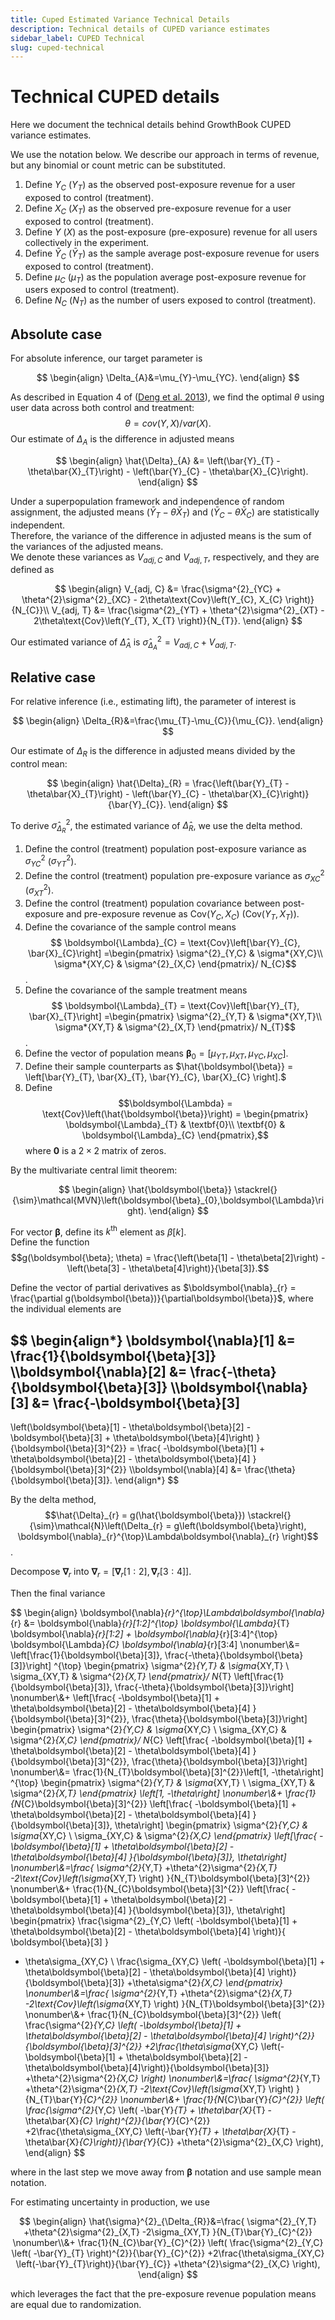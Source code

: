 ```yaml
---
title: Cuped Estimated Variance Technical Details
description: Technical details of CUPED variance estimates
sidebar_label: CUPED Technical
slug: cuped-technical
---
```


# Technical CUPED details

Here we document the technical details behind GrowthBook CUPED variance estimates.

We use the notation below. We describe our approach in terms of revenue, but any binomial or count metric can be substituted.

1. Define $Y_{C}$ $\left(Y_{T}\right)$ as the observed post-exposure revenue for a user exposed to control (treatment).
2. Define $X_{C}$ $\left(X_{T}\right)$ as the observed pre-exposure revenue for a user exposed to control (treatment).
3. Define $Y$ ($X$) as the post-exposure (pre-exposure) revenue for all users collectively in the experiment.
4. Define $\bar{Y}_{C}$ $\left(\bar{Y}_{T}\right)$ as the sample average post-exposure revenue for users exposed to control (treatment).
5. Define $\mu_{C}$ $\left(\mu_{T}\right)$ as the population average post-exposure revenue for users exposed to control (treatment).
6. Define $N_{C}$ $\left(N_{T}\right)$ as the number of users exposed to control (treatment).

## Absolute case

For absolute inference, our target parameter is

$$
\begin{align}
\Delta_{A}&=\mu_{Y}-\mu_{YC}.
\end{align}
$$

As described in Equation 4 of ([Deng et al. 2013](https://exp-platform.com/Documents/2013-02-CUPED-ImprovingSensitivityOfControlledExperiments.pdf)), we find the optimal $\theta$ using user data across both control and treatment:
$$\theta = cov(Y, X) / var(X).$$
Our estimate of $\Delta_{A}$ is the difference in adjusted means

$$
\begin{align}
\hat{\Delta}_{A} &= \left(\bar{Y}_{T} - \theta\bar{X}_{T}\right)  - \left(\bar{Y}_{C} - \theta\bar{X}_{C}\right).
\end{align}
$$

Under a superpopulation framework and independence of random assignment, the adjusted means $\left(\bar{Y}_{T} - \theta\bar{X}_{T}\right)$ and $\left(\bar{Y}_{C} - \theta\bar{X}_{C}\right)$ are statistically independent.  
Therefore, the variance of the difference in adjusted means is the sum of the variances of the adjusted means.  
We denote these variances as $V_{adj, C}$ and $V_{adj, T}$, respectively, and they are defined as

$$
\begin{align}
V_{adj, C} &= \frac{\sigma^{2}_{YC} + \theta^{2}\sigma^{2}_{XC} - 2\theta\text{Cov}\left(Y_{C}, X_{C} \right)}{N_{C}}\\
V_{adj, T} &= \frac{\sigma^{2}_{YT} + \theta^{2}\sigma^{2}_{XT} - 2\theta\text{Cov}\left(Y_{T}, X_{T} \right)}{N_{T}}.
\end{align}
$$

Our estimated variance of $\hat{\Delta}_{A}$ is $\hat{\sigma}^{2}_{\Delta_{A}} = V_{adj, C} + V_{adj, T}$.

## Relative case

For relative inference (i.e., estimating lift), the parameter of interest is

$$
\begin{align}
\Delta_{R}&=\frac{\mu_{T}-\mu_{C}}{\mu_{C}}.
\end{align}
$$

Our estimate of $\Delta_{R}$ is the difference in adjusted means divided by the control mean:

$$
\begin{align}
\hat{\Delta}_{R} = \frac{\left(\bar{Y}_{T} - \theta\bar{X}_{T}\right)  - \left(\bar{Y}_{C} - \theta\bar{X}_{C}\right)}{\bar{Y}_{C}}.
\end{align}
$$

To derive $\hat{\sigma}^{2}_{\Delta_{R}}$, the estimated variance of $\hat{\Delta}_{R}$, we use the delta method.

1. Define the control (treatment) population post-exposure variance as $\sigma^{2}_{YC}$ ($\sigma^{2}_{YT}$).
2. Define the control (treatment) population pre-exposure variance as $\sigma^{2}_{XC}$ ($\sigma^{2}_{XT}$).
3. Define the control (treatment) population covariance between post-exposure and pre-exposure revenue as $\text{Cov}\left(Y_{C}, X_{C} \right)$ ($\text{Cov}\left(Y_{T}, X_{T} \right)$).
4. Define the covariance of the sample control means $$ \boldsymbol{\Lambda}_{C} = \text{Cov}\left[\bar{Y}_{C}, \bar{X}_{C}\right] =\begin{pmatrix}
   \sigma^{2}_{Y,C} & \sigma*{XY,C}\\
   \sigma*{XY,C} & \sigma^{2}_{X,C}
   \end{pmatrix}/ N_{C}$$.
5. Define the covariance of the sample treatment means $$ \boldsymbol{\Lambda}_{T} = \text{Cov}\left[\bar{Y}_{T}, \bar{X}_{T}\right] =\begin{pmatrix}
   \sigma^{2}_{Y,T} & \sigma*{XY,T}\\
   \sigma*{XY,T} & \sigma^{2}_{X,T}
   \end{pmatrix}/ N_{T}$$.
6. Define the vector of population means $\boldsymbol{\beta}_{0} = \left[\mu_{YT}, \mu_{XT}, \mu_{YC}, \mu_{XC} \right].$
7. Define their sample counterparts as $\hat{\boldsymbol{\beta}} = \left[\bar{Y}_{T}, \bar{X}_{T}, \bar{Y}_{C}, \bar{X}_{C} \right].$
8. Define $$\boldsymbol{\Lambda} = \text{Cov}\left(\hat{\boldsymbol{\beta}}\right) = \begin{pmatrix}
\boldsymbol{\Lambda}_{T} & \textbf{0}\\
\textbf{0} & \boldsymbol{\Lambda}_{C}
\end{pmatrix},$$
   where $\textbf{0}$ is a $2 \times 2$ matrix of zeros.

By the multivariate central limit theorem:

$$
\begin{align}
\hat{\boldsymbol{\beta}}
\stackrel{}{\sim}\mathcal{MVN}\left(\boldsymbol{\beta}_{0},\boldsymbol{\Lambda}\right).
\end{align}
$$

For vector $\boldsymbol{\beta}$, define its $k^{\text{th}}$ element as $\beta[k]$.  
Define the function
$$g(\boldsymbol{\beta}; \theta) = \frac{\left(\beta[1] - \theta\beta[2]\right)  - \left(\beta[3] - \theta\beta[4]\right)}{\beta[3]}.$$

Define the vector of partial derivatives as $\boldsymbol{\nabla}_{r} = \frac{\partial g(\boldsymbol{\beta})}{\partial\boldsymbol{\beta}}$, where the individual elements are

$$
\begin{align*}
\boldsymbol{\nabla}[1] &= \frac{1}{\boldsymbol{\beta}[3]}
\\\boldsymbol{\nabla}[2] &= \frac{-\theta}{\boldsymbol{\beta}[3]}
\\\boldsymbol{\nabla}[3] &= \frac{-\boldsymbol{\beta}[3]
-
\left(\boldsymbol{\beta}[1] - \theta\boldsymbol{\beta}[2] - \boldsymbol{\beta}[3] + \theta\boldsymbol{\beta}[4]\right)
}{\boldsymbol{\beta}[3]^{2}}
= \frac{
-\boldsymbol{\beta}[1] + \theta\boldsymbol{\beta}[2]  - \theta\boldsymbol{\beta}[4]
}{\boldsymbol{\beta}[3]^{2}}
\\\boldsymbol{\nabla}[4] &= \frac{\theta}{\boldsymbol{\beta}[3]}.
\end{align*}
$$

By the delta method,
$$\hat{\Delta}_{r} = g(\hat{\boldsymbol{\beta}}) \stackrel{}{\sim}\mathcal{N}\left(\Delta_{r} = g\left(\boldsymbol{\beta}\right), \boldsymbol{\nabla}_{r}^{\top}\Lambda\boldsymbol{\nabla}_{r} \right)$$.

Decompose $\boldsymbol{\nabla}_{r}$ into $\boldsymbol{\nabla}_{r} = \left[
\boldsymbol{\nabla}_{r}[1:2], \boldsymbol{\nabla}_{r}[3:4]
\right].$

Then the final variance

$$
\begin{align}
\boldsymbol{\nabla}_{r}^{\top}\Lambda\boldsymbol{\nabla}_{r} &=
\boldsymbol{\nabla}_{r}[1:2]^{\top}
\boldsymbol{\Lambda}_{T}
\boldsymbol{\nabla}_{r}[1:2]
+
\boldsymbol{\nabla}_{r}[3:4]^{\top}
\boldsymbol{\Lambda}_{C}
\boldsymbol{\nabla}_{r}[3:4]
\nonumber\\&=
\left[\frac{1}{\boldsymbol{\beta}[3]}, \frac{-\theta}{\boldsymbol{\beta}[3]}\right]
^{\top}
\begin{pmatrix}
\sigma^{2}_{Y,T}  & \sigma_{XY,T} \\
\sigma_{XY,T} & \sigma^{2}_{X,T}
\end{pmatrix}/ N_{T}
\left[\frac{1}{\boldsymbol{\beta}[3]}, \frac{-\theta}{\boldsymbol{\beta}[3]}\right]
\nonumber\\&+ \left[\frac{
-\boldsymbol{\beta}[1] + \theta\boldsymbol{\beta}[2]  - \theta\boldsymbol{\beta}[4]
}{\boldsymbol{\beta}[3]^{2}},  \frac{\theta}{\boldsymbol{\beta}[3]}\right]
\begin{pmatrix}
\sigma^{2}_{Y,C}  & \sigma_{XY,C} \\
\sigma_{XY,C} & \sigma^{2}_{X,C}
\end{pmatrix}/ N_{C}
\left[\frac{
-\boldsymbol{\beta}[1] + \theta\boldsymbol{\beta}[2]  - \theta\boldsymbol{\beta}[4]
}{\boldsymbol{\beta}[3]^{2}},  \frac{\theta}{\boldsymbol{\beta}[3]}\right]
\nonumber\\&=
\frac{1}{N_{T}\boldsymbol{\beta}[3]^{2}}\left[1, -\theta\right]
^{\top}
\begin{pmatrix}
\sigma^{2}_{Y,T}  & \sigma_{XY,T} \\
\sigma_{XY,T} & \sigma^{2}_{X,T}
\end{pmatrix}
\left[1, -\theta\right]
\nonumber\\&+
\frac{1}{N_{C}\boldsymbol{\beta}[3]^{2}}
\left[\frac{
-\boldsymbol{\beta}[1] + \theta\boldsymbol{\beta}[2]  - \theta\boldsymbol{\beta}[4]
}{\boldsymbol{\beta}[3]},  \theta\right]
\begin{pmatrix}
\sigma^{2}_{Y,C}  & \sigma_{XY,C} \\
\sigma_{XY,C} & \sigma^{2}_{X,C}
\end{pmatrix}
\left[\frac{
-\boldsymbol{\beta}[1] + \theta\boldsymbol{\beta}[2]  - \theta\boldsymbol{\beta}[4]
}{\boldsymbol{\beta}[3]},  \theta\right]
\nonumber\\&=\frac{
\sigma^{2}_{Y,T}
+\theta^{2}\sigma^{2}_{X,T}
-2\text{Cov}\left(\sigma_{XY,T} \right)
}{N_{T}\boldsymbol{\beta}[3]^{2}}
\nonumber\\&+
\frac{1}{N_{C}\boldsymbol{\beta}[3]^{2}}
\left[\frac{
-\boldsymbol{\beta}[1] + \theta\boldsymbol{\beta}[2]  - \theta\boldsymbol{\beta}[4]
}{\boldsymbol{\beta}[3]},  \theta\right]
\begin{pmatrix}
\frac{\sigma^{2}_{Y,C}  \left(
-\boldsymbol{\beta}[1] + \theta\boldsymbol{\beta}[2]  - \theta\boldsymbol{\beta}[4]
\right)}{
\boldsymbol{\beta}[3]
}
+ \theta\sigma_{XY,C} \\
\frac{\sigma_{XY,C}
\left(
-\boldsymbol{\beta}[1] + \theta\boldsymbol{\beta}[2]  - \theta\boldsymbol{\beta}[4]
\right)}{\boldsymbol{\beta}[3]}
+\theta\sigma^{2}_{X,C}
\end{pmatrix}
\nonumber\\&=\frac{
\sigma^{2}_{Y,T}
+\theta^{2}\sigma^{2}_{X,T}
-2\text{Cov}\left(\sigma_{XY,T} \right)
}{N_{T}\boldsymbol{\beta}[3]^{2}}
\nonumber\\&+
\frac{1}{N_{C}\boldsymbol{\beta}[3]^{2}}
\left(
\frac{\sigma^{2}_{Y,C}  \left(
-\boldsymbol{\beta}[1] + \theta\boldsymbol{\beta}[2]  - \theta\boldsymbol{\beta}[4]
\right)^{2}}{\boldsymbol{\beta}[3]^{2}}
+2\frac{\theta\sigma_{XY,C}
\left(-\boldsymbol{\beta}[1] + \theta\boldsymbol{\beta}[2]  - \theta\boldsymbol{\beta}[4]\right)}{\boldsymbol{\beta}[3]}
+\theta^{2}\sigma^{2}_{X,C}
\right)
\nonumber\\&=\frac{
\sigma^{2}_{Y,T}
+\theta^{2}\sigma^{2}_{X,T}
-2\text{Cov}\left(\sigma_{XY,T} \right)
}{N_{T}\bar{Y}_{C}^{2}}
\nonumber\\&+
\frac{1}{N_{C}\bar{Y}_{C}^{2}}
\left(
\frac{\sigma^{2}_{Y,C}  \left(
-\bar{Y}_{T} + \theta\bar{X}_{T}  - \theta\bar{X}_{C}
\right)^{2}}{\bar{Y}_{C}^{2}}
+2\frac{\theta\sigma_{XY,C}
\left(-\bar{Y}_{T} + \theta\bar{X}_{T}  - \theta\bar{X}_{C}\right)}{\bar{Y}_{C}}
+\theta^{2}\sigma^{2}_{X,C}
\right),
\end{align}
$$

where in the last step we move away from $\boldsymbol{\beta}$ notation and use sample mean notation.

For estimating uncertainty in production, we use

$$
\begin{align}
\hat{\sigma}^{2}_{\Delta_{R}}&=\frac{
\sigma^{2}_{Y,T}
+\theta^{2}\sigma^{2}_{X,T}
-2\sigma_{XY,T}
}{N_{T}\bar{Y}_{C}^{2}}
\nonumber\\&+
\frac{1}{N_{C}\bar{Y}_{C}^{2}}
\left(
\frac{\sigma^{2}_{Y,C}  \left(
-\bar{Y}_{T}
\right)^{2}}{\bar{Y}_{C}^{2}}
+2\frac{\theta\sigma_{XY,C}
\left(-\bar{Y}_{T}\right)}{\bar{Y}_{C}}
+\theta^{2}\sigma^{2}_{X,C}
\right),
\end{align}
$$

which leverages the fact that the pre-exposure revenue population means are equal due to randomization.
